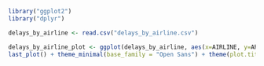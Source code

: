 ```r
library("ggplot2")
library("dplyr")
```

```r
delays_by_airline <- read.csv("delays_by_airline.csv")
```

```r
delays_by_airline_plot <- ggplot(delays_by_airline, aes(x=AIRLINE, y=ARRIVAL_DELAY)) + geom_bar(fill="red", stat="identity") + coord_flip()
last_plot() + theme_minimal(base_family = "Open Sans") + theme(plot.title=element_text(family="Open Sans Bold")) + labs(title = "Flight Delays by Airline", subtitle = "Figures are averages for 2015.") + theme(plot.margin = margin(50,10,30,10)) 
```


```r

```
















